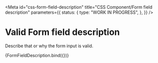 <!-- @license CC0-1.0 -->


<Meta
  id="css-form-field-description"
  title="CSS Component/Form field description"
  parameters={{
    status: {
      type: "WORK IN PROGRESS",
    },
  }}
/>

# Valid Form field description

Describe that or why the form input is valid.

<Canvas>
  <Story
    name="--valid"
    args={{
      id: "6fda501a-1512-4310-800d-7e4b5d305823",
      innerHTML: "This is very safe password!",
      status: "valid",
    }}
  >
    {FormFieldDescription.bind({})}
  </Story>
</Canvas>
